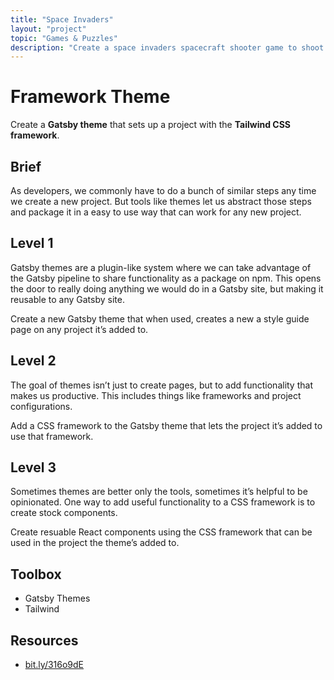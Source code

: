 ```yaml
---
title: "Space Invaders"
layout: "project"
topic: "Games & Puzzles"
description: "Create a space invaders spacecraft shooter game to shoot multiple waves of enemy ships."
---
```


# Framework Theme

Create a <strong className="text-brand-blue-medium">Gatsby theme</strong> that sets up a project with the <strong className="text-brand-purple">Tailwind CSS framework</strong>.

## Brief

As developers, we commonly have to do a bunch of similar steps any time we create a new project. But tools like themes let us abstract those steps and package it in a easy to use way that can work for any new project.

## Level 1

Gatsby themes are a plugin-like system where we can take advantage of the Gatsby pipeline to share functionality as a package on npm. This opens the door to really doing anything we would do in a Gatsby site, but making it reusable to any Gatsby site.

Create a new Gatsby theme that when used, creates a new a style guide page on any project it’s added to.

## Level 2

The goal of themes isn’t just to create pages, but to add functionality that makes us productive. This includes things like frameworks and project configurations.

Add a CSS framework to the Gatsby theme that lets the project it’s added to use that framework.

## Level 3

Sometimes themes are better only the tools, sometimes it’s helpful to be opinionated. One way to add useful functionality to a CSS framework is to create stock components.

Create resuable React components using the CSS framework that can be used in the project the theme’s added to.

## Toolbox

- Gatsby Themes
- Tailwind

## Resources

- [bit.ly/316o9dE](https://bit.ly/316o9dE)

